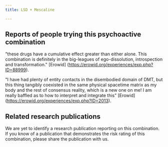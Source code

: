 ---
title: LSD + Mescaline

---

## Reports of people trying this psychoactive combination

"these drugs have a cumulative effect greater than either alone. This combination is definitely in the big-leagues of ego-dissolution, introspection and transformation." [Erowid] (https://erowid.org/experiences/exp.php?ID=88999).

"I have had plenty of entity contacts in the disembodied domain of DMT, but this thing tangibly coexisted in the same physical spacetime matrix as my body and the rest of consensus reality, which is a new one on me! I am really baffled as to how to interpret and integrate this" [Erowid] (https://erowid.org/experiences/exp.php?ID=2013).

## Related research publications

We are yet to identify a research publication reporting on this combination. If you know of a publication that demonstrates the risk rating of this combination, please share the publication with us.



